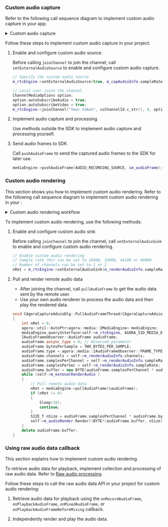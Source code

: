 <PlatformWrapper platform="windows">

### Custom audio capture

Refer to the following call sequence diagram to implement custom audio capture in your app:

<details>
<summary>Custom audio capture</summary>

![Custom audio capture](https://agora-doc.s3.us-east-1.amazonaws.com/images/video-sdk/custom-audio-capture.svg)
</details>

Follow these steps to implement custom audio capture in your project:

1. Enable and configure custom audio source:

   Before calling `joinChannel` to join the channel, call `setExternalAudioSource` to enable and configure custom audio capture.

   ```cpp
   // Specify the custom audio source
   m_rtcEngine->setExternalAudioSource(true, m_capAudioInfo.sampleRate, m_capAudioInfo.channels);

   // Local user joins the channel
   ChannelMediaOptions option;
   option.autoSubscribeAudio = true;
   option.autoSubscribeVideo = true;
   m_rtcEngine->joinChannel("Your token", szChannelId.c_str(), 0, option);
   ```

1. Implement audio capture and processing

    Use methods outside the SDK to implement audio capture and processing yourself.

1. Send audio frames to SDK

    Call `pushAudioFrame` to send the captured audio frames to the SDK for later use.

    ```cpp
    mediaEngine->pushAudioFrame(AUDIO_RECORDING_SOURCE, &m_audioFrame);
    ```

### Custom audio rendering

This section shows you how to implement custom audio rendering. Refer to the following call sequence diagram to implement custom audio rendering in your <Vpl k="CLIENT" />:

<details>
<summary>Custom audio rendering workflow</summary>

![Custom Audio Rendering Workflow](https://agora-doc.s3.us-east-1.amazonaws.com/images/video-sdk/custom-audio-render.svg)
</details>

To implement custom audio rendering, use the following methods:

1. Enable and configure custom audio sink

    Before calling `joinChannel` to join the channel, call `setExternalAudioSink` to enable and configure custom audio rendering.
    ```cpp
    // Enable custom audio rendering
    // Sample rate (Hz) can be set to 16000, 32000, 44100 or 48000
    // Number of channels can be set to 1 or 2
    nRet = m_rtcEngine->setExternalAudioSink(m_renderAudioInfo.sampleRate, m_renderAudioInfo.channels); 
    ```

1. Pull and render remote audio data

    * After joining the channel, call `pullAudioFrame` to get the audio data sent by the remote user.
    * Use your own audio renderer to process the audio data and then play the rendered data.

    ```cpp
    void CAgoraCaptureAduioDlg::PullAudioFrameThread(CAgoraCaptureAduioDlg * self)
    {
        int nRet = 0;
        agora::util::AutoPtr<agora::media::IMediaEngine> mediaEngine;
        mediaEngine.queryInterface(self->m_rtcEngine, AGORA_IID_MEDIA_ENGINE);
        IAudioFrameObserver::AudioFrame audioFrame;
        audioFrame.avsync_type = 0; // Reserved parameter 
        audioFrame.bytesPerSample = TWO_BYTES_PER_SAMPLE;
        audioFrame.type = agora::media::IAudioFrameObserver::FRAME_TYPE_PCM16;
        audioFrame.channels = self->m_renderAudioInfo.channels;
        audioFrame.samplesPerChannel = self->m_renderAudioInfo.sampleRate / 100 * self->m_renderAudioInfo.channels;
        audioFrame.samplesPerSec = self->m_renderAudioInfo.sampleRate;
        audioFrame.buffer = new BYTE[audioFrame.samplesPerChannel * audioFrame.bytesPerSample];
        while (self->m_extenalRenderAudio )
        {
            // Pull remote audio data
            nRet = mediaEngine->pullAudioFrame(&audioFrame);
            if (nRet != 0)
            {
                Sleep(10);
                continue;
            }
            SIZE_T nSize = audioFrame.samplesPerChannel * audioFrame.bytesPerSample;
            self->m_audioRender.Render((BYTE*)audioFrame.buffer, nSize);
        }
        delete audioFrame.buffer;
    }
    ```

### Using raw audio data callback

This section explains how to implement custom audio rendering.

To retrieve audio data for playback, implement collection and processing of raw audio data. Refer to [Raw audio processing](./advanced-features/stream-raw-audio).

Follow these steps to call the raw audio data API in your project for custom audio rendering:

1. Retrieve audio data for playback using the `onRecordAudioFrame`, `onPlaybackAudioFrame`, `onMixedAudioFrame`, or `onPlaybackAudioFrameBeforeMixing` callback.

2. Independently render and play the audio data.

</PlatformWrapper>